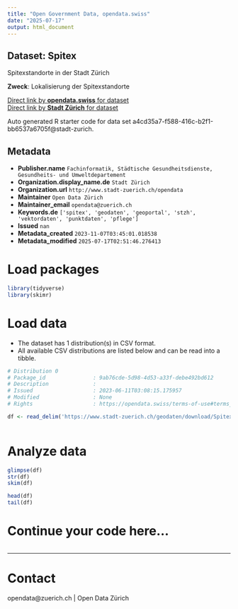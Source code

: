 ```yaml
---
title: "Open Government Data, opendata.swiss"
date: "2025-07-17"
output: html_document
---
```


## Dataset: Spitex

Spitexstandorte in der Stadt Zürich

**Zweck**: Lokalisierung der Spitexstandorte

[Direct link by **opendata.swiss** for dataset](https://opendata.swiss/de/dataset/spitex1)<br>
[Direct link by **Stadt Zürich** for dataset](https://data.stadt-zuerich.ch/dataset/geo_spitex)

Auto generated R starter code for data set a4cd35a7-f588-416c-b2f1-bb6537a6705f@stadt-zurich.

## Metadata

- **Publisher.name** `Fachinformatik, Städtische Gesundheitsdienste, Gesundheits- und Umweltdepartement`
- **Organization.display_name.de** `Stadt Zürich`
- **Organization.url** `http://www.stadt-zuerich.ch/opendata`
- **Maintainer** `Open Data Zürich`
- **Maintainer_email** `opendata@zuerich.ch`
- **Keywords.de** `['spitex', 'geodaten', 'geoportal', 'stzh', 'vektordaten', 'punktdaten', 'pflege']`
- **Issued** `nan`
- **Metadata_created** `2023-11-07T03:45:01.018538`
- **Metadata_modified** `2025-07-17T02:51:46.276413`


# Load packages

```r

library(tidyverse)
library(skimr)

```

# Load data

-   The dataset has 1 distribution(s) in CSV format.
-   All available CSV distributions are listed below and can be read into a tibble.

```r

# Distribution 0
# Package_id               : 9ab76cde-5d98-4d53-a33f-debe492bd612
# Description              : 
# Issued                   : 2023-06-11T03:08:15.175957
# Modified                 : None
# Rights                   : https://opendata.swiss/terms-of-use#terms_open

df <- read_delim('https://www.stadt-zuerich.ch/geodaten/download/Spitex?format=10008')



```

# Analyze data

```r

glimpse(df)
str(df)
skim(df)

head(df)
tail(df)

```

# Continue your code here...

```r

```

------------------------------------------------------------------------

# Contact

opendata@zuerich.ch | Open Data Zürich
